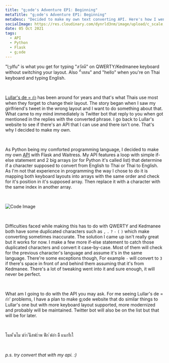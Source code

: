---
title: "g;ode's Adventure EP1: Beginning"
metaTitle: "g;ode's Adventure EP1: Beginning"
metaDesc: "Decided to make my own text converting API. Here's how I went with it."
socialImage: https://res.cloudinary.com/dynrld3nm/image/upload/c_scale,q_35,w_500/v1657804516/guntxjakka.me/blog/gode-ep1/thumbnail_eapjfy.png
date: 05 Oct 2021
tags:
  - API
  - Python
  - Flask
  - g;ode
---

"l;ylfu" is what you get for typing "สวัสดี" on QWERTY/Kedmanee keyboard without switching your layout. Also "้ำสสน" and "hello" when you're on Thai keyboard and typing English.

⠀

[Lullar's de = กำ](https://lullar-de-2.appspot.com/) has been around for years and that's what Thais use most when they forget to change their layout. The story began when I saw my girlfriend's tweet in the wrong layout and I want to do something about that. What came to my mind immediately is Twitter bot that reply to you when got mentioned in the replies with the converted phrase. I go back to Lullar's website to see if there's an API that I can use and there isn't one. That's why I decided to make my own.

⠀

As Python being my comforted programming language, I decided to make my own [API](https://github.com/gxjakkap/godeapi) with Flask and Waitress. My API features a loop with simple if-else statement and 2 big arrays (or for Python it's called list) that determine if a character supposed to convert from English to Thai or Thai to English. As I'm not that experience in programming the way I chose to do it is mapping both keyboard layouts into arrays with the same order and check for it's position in it's supposed array. Then replace it with a character with the same index in another array.

⠀

![Code Image](https://res.cloudinary.com/dynrld3nm/image/upload/c_scale,q_35,w_685/v1657804517/guntxjakka.me/blog/gode-ep1/code_pnvas9.webp)

⠀

Difficulties faced while making this has to do with QWERTY and Kedmanee both have some duplicated characters such as `,` `.` `?` `-` `(` `)` which make converting sometimes inaccurate. The solution I came up isn't really great but it works for now. I make a few more if-else statement to catch those duplicated characters and convert it case-by-case. Most of them will check for the previous character's language and assume it's in the same language. There're some exceptions though, For example `-` will convert to `3` if there's space in front of and behind them assuming that it's from Kedmanee. There's a lot of tweaking went into it and sure enough, it will never be perfect.

⠀

What am I going to do with the API you may ask. For me seeing Lullar's de = กำ' problems, I have a plan to make g;ode website that do similar things to Lullar's one but with more keyboard layout supported, more modernized and probably will be maintained. Twitter bot will also be on the list but that will be for later.

⠀

โนพ ืนไม ฆำำ ันีสฟะำพ ฟืก ้ฟอำ ดีื แนกรืเใ

⠀

_p.s. try convert that with my api. :)_
